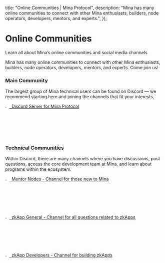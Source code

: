   title: "Online Communities | Mina Protocol",
  description:
    "Mina has many online communities to connect with other Mina enthusiasts, builders, node operators, developers, mentors, and experts.",
});

# Online Communities
Learn all about Mina’s online communities and social media channels

Mina has many online communities to connect with other Mina enthusiasts, builders, node operators, developers, mentors, and experts. Come join us!

### Main Community
The largest group of Mina technical users can be found on Discord — we recommend starting here and joining the channels that fit your interests.

[<img src="/static/img/docs-images/Discord.png" alt="Terminal screenshot of Mina’s zkApps from a command-line interface." width="2.5%"/> &nbsp;Discord Server for Mina Protocol](https://discord.com/invite/RDQc43H)

### Technical Communities
Within Discord, there are many channels where you have discussions, post questions, access the core development team at Mina, and learn about programs within the ecosystem.

[<img src="/static/img/docs-images/Discord.png" alt="Terminal screenshot of Mina’s zkApps from a command-line interface." width="2.5%"/> &nbsp;Mentor Nodes - Channel for those new to Mina](https://discord.gg/WUrpUqUH)

[<img src="/static/img/docs-images/Discord.png" alt="Terminal screenshot of Mina’s zkApps from a command-line interface." width="2.5%"/> &nbsp;zkApp General - Channel for all questions related to zkApps](https://discord.gg/SajhwUv7)

[<img src="/static/img/docs-images/Discord.png" alt="Terminal screenshot of Mina’s zkApps from a command-line interface." width="2.5%"/> &nbsp;zkApp Developers - Channel for building zkApps](https://discord.gg/KaNHWuhR)
